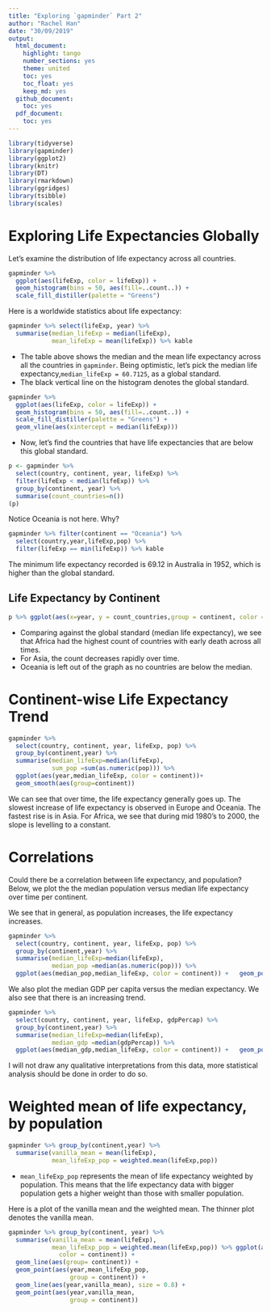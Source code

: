 ```yaml
---
title: "Exploring `gapminder` Part 2"
author: "Rachel Han"
date: "30/09/2019"
output:
  html_document:
    highlight: tango
    number_sections: yes
    theme: united
    toc: yes
    toc_float: yes
    keep_md: yes
  github_document:
    toc: yes
  pdf_document:
    toc: yes
---
```

```r
library(tidyverse)
library(gapminder)
library(ggplot2)
library(knitr)
library(DT)
library(rmarkdown)
library(ggridges)
library(tsibble)
library(scales)
```

# Exploring Life Expectancies Globally

Let's examine the distribution of life expectancy across all countries.
```r
gapminder %>%
  ggplot(aes(lifeExp, color = lifeExp)) +
  geom_histogram(bins = 50, aes(fill=..count..)) +
  scale_fill_distiller(palette = "Greens")
```

Here is a worldwide statistics about life expectancy:


```r
gapminder %>% select(lifeExp, year) %>%
  summarise(median_lifeExp = median(lifeExp),
            mean_lifeExp = mean(lifeExp)) %>% kable

```

- The table above shows the median and the mean life expectancy across all the countries in `gapminder`. Being optimistic, let's pick the median life expectancy,`median_lifeExp = 60.7125`, as a global standard. 
- The black vertical line on the histogram denotes the global standard.
```r
gapminder %>%
  ggplot(aes(lifeExp, color = lifeExp)) +
  geom_histogram(bins = 50, aes(fill=..count..)) +
  scale_fill_distiller(palette = "Greens") +
  geom_vline(aes(xintercept = median(lifeExp)))
```

- Now, let's find the countries that have life expectancies that are below this global standard.
```r
p <- gapminder %>%
  select(country, continent, year, lifeExp) %>%
  filter(lifeExp < median(lifeExp)) %>% 
  group_by(continent, year) %>% 
  summarise(count_countries=n())
(p)
```

Notice Oceania is not here. Why?

```r
gapminder %>% filter(continent == "Oceania") %>%
  select(country,year,lifeExp,pop) %>% 
  filter(lifeExp == min(lifeExp)) %>% kable
```


The minimum life expectancy recorded is 69.12 in Australia in 1952, which is higher than the global standard.

## Life Expectancy by Continent

```r
p %>% ggplot(aes(x=year, y = count_countries,group = continent, color = continent)) + geom_line() + geom_point() + ylab("Number of countries") + xlab("Year") + ggtitle("Country count per continent with low life expectancy")
```

- Comparing against the global standard (median life expectancy), we see that Africa had the highest count of countries with early death across all times. 
- For Asia, the count decreases rapidly over time.
- Oceania is left out of the graph as no countries are below the median.

# Continent-wise Life Expectancy Trend

```r
gapminder %>%
  select(country, continent, year, lifeExp, pop) %>%
  group_by(continent,year) %>%
  summarise(median_lifeExp=median(lifeExp),
            sum_pop =sum(as.numeric(pop))) %>% 
  ggplot(aes(year,median_lifeExp, color = continent))+
  geom_smooth(aes(group=continent)) 
```

We can see that over time, the life expectancy generally goes up. The slowest increase of life expectancy is observed in Europe and Oceania. The fastest rise is in Asia. For Africa, we see that during mid 1980's to 2000, the slope is levelling to a constant.

# Correlations

Could there be a correlation between life expectancy, and population? Below, we plot the the median population versus median life expectancy over time per continent.

We see that in general, as population increases, the life expectancy increases.

```r
gapminder %>%
  select(country, continent, year, lifeExp, pop) %>%
  group_by(continent,year) %>%
  summarise(median_lifeExp=median(lifeExp),
            median_pop =median(as.numeric(pop))) %>% 
  ggplot(aes(median_pop,median_lifeExp, color = continent)) +   geom_point(aes(group=continent)) + scale_x_log10(labels = comma_format()) + ggtitle("Median pop vs. Median lifeExp") 

```

We also plot the median GDP per capita versus the median expectancy. We also see that there is an increasing trend.

```r
gapminder %>%
  select(country, continent, year, lifeExp, gdpPercap) %>%
  group_by(continent,year) %>%
  summarise(median_lifeExp=median(lifeExp),
            median_gdp =median(gdpPercap)) %>% 
  ggplot(aes(median_gdp,median_lifeExp, color = continent)) +   geom_point(aes(group=continent)) + scale_x_log10(labels = comma_format()) + ggtitle("Median lifeExp vs. Median population") 

```

I will not draw any qualitative interpretations from this data, more statistical analysis should be done in order to do so.


# Weighted mean of life expectancy, by population
```r
gapminder %>% group_by(continent,year) %>%
  summarise(vanilla_mean = mean(lifeExp),
            mean_lifeExp_pop = weighted.mean(lifeExp,pop))
```

- `mean_lifeExp_pop` represents the mean of life expectancy weighted by population. This means that the life expectancy data with bigger population gets a higher weight than those with smaller population. 

Here is a plot of the vanilla mean and the weighted mean. The thinner plot denotes the vanilla mean.

```r
gapminder %>% group_by(continent, year) %>%
  summarise(vanilla_mean = mean(lifeExp),
            mean_lifeExp_pop = weighted.mean(lifeExp,pop)) %>% ggplot(aes(year,mean_lifeExp_pop,
              color = continent)) +
  geom_line(aes(group= continent)) +
  geom_point(aes(year,mean_lifeExp_pop,
                 group = continent)) +
  geom_line(aes(year,vanilla_mean), size = 0.8) +
  geom_point(aes(year,vanilla_mean,
                 group = continent))
            
```




